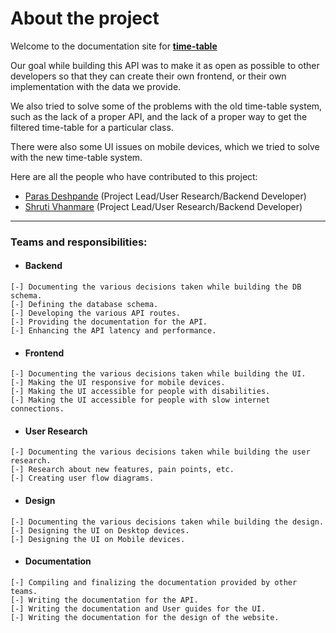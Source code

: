 # About the project

Welcome to the documentation site for **[time-table](http://time-table.sicsr.ac.in)**

Our goal while building this API was to make it as open as possible to other developers so that they can create their own frontend, or their own implementation with the data we provide.

We also tried to solve some of the problems with the old time-table system, such as the lack of a proper API, and the lack of a proper way to get the filtered time-table for a particular class.

There were also some UI issues on mobile devices, which we tried to solve with the new time-table system.

Here are all the people who have contributed to this project:

-   [Paras Deshpande](https://github.com/paraswtf) (Project Lead/User Research/Backend Developer)
-   [Shruti Vhanmare]() (Project Lead/User Research/Backend Developer)

---

### Teams and responsibilities:

-   #### Backend

```
[-] Documenting the various decisions taken while building the DB schema.
[-] Defining the database schema.
[-] Developing the various API routes.
[-] Providing the documentation for the API.
[-] Enhancing the API latency and performance.
```

-   #### Frontend

```
[-] Documenting the various decisions taken while building the UI.
[-] Making the UI responsive for mobile devices.
[-] Making the UI accessible for people with disabilities.
[-] Making the UI accessible for people with slow internet connections.
```

-   #### User Research

```
[-] Documenting the various decisions taken while building the user research.
[-] Research about new features, pain points, etc.
[-] Creating user flow diagrams.
```

-   #### Design

```
[-] Documenting the various decisions taken while building the design.
[-] Designing the UI on Desktop devices.
[-] Designing the UI on Mobile devices.
```

-   #### Documentation

```
[-] Compiling and finalizing the documentation provided by other teams.
[-] Writing the documentation for the API.
[-] Writing the documentation and User guides for the UI.
[-] Writing the documentation for the design of the website.
```
